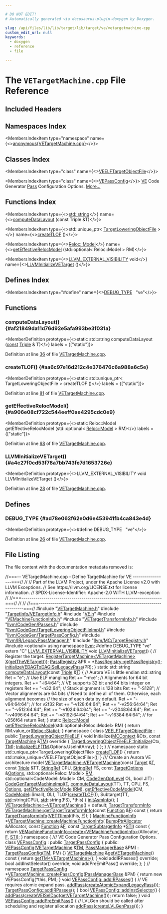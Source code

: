 ```yaml
---

# DO NOT EDIT!
# Automatically generated via docusaurus-plugin-doxygen by Doxygen.

slug: /api/files/lib/lib/target/lib/target/ve/vetargetmachine-cpp
custom_edit_url: null
keywords:
  - doxygen
  - reference
  - file

---
```





# The `VETargetMachine.cpp` File Reference

<DoxygenPage pluginConfig={pluginConfig}>



## Included Headers

<IncludesList>
<IncludesListItem
  filePath="VETargetMachine.h"
  permalink="/docs/api/files/lib/lib/target/lib/target/ve/vetargetmachine-h"
  isLocal="true" />
<IncludesListItem
  filePath="TargetInfo/VETargetInfo.h"
  permalink="/docs/api/files/lib/lib/target/lib/target/ve/lib/target/ve/targetinfo/vetargetinfo-h"
  isLocal="true" />
<IncludesListItem
  filePath="VE.h"
  permalink="/docs/api/files/lib/lib/target/lib/target/ve/ve-h"
  isLocal="true" />
<IncludesListItem
  filePath="VEMachineFunctionInfo.h"
  permalink="/docs/api/files/lib/lib/target/lib/target/ve/vemachinefunctioninfo-h"
  isLocal="true" />
<IncludesListItem
  filePath="VETargetTransformInfo.h"
  permalink="/docs/api/files/lib/lib/target/lib/target/ve/vetargettransforminfo-h"
  isLocal="true" />
<IncludesListItem
  filePath="llvm/CodeGen/Passes.h"
  permalink="/docs/api/files/include/include/llvm/include/llvm/codegen/passes-h"
  isLocal="true" />
<IncludesListItem
  filePath="llvm/CodeGen/TargetLoweringObjectFileImpl.h"
  permalink="/docs/api/files/include/include/llvm/include/llvm/codegen/targetloweringobjectfileimpl-h"
  isLocal="true" />
<IncludesListItem
  filePath="llvm/CodeGen/TargetPassConfig.h"
  permalink="/docs/api/files/include/include/llvm/include/llvm/codegen/targetpassconfig-h"
  isLocal="true" />
<IncludesListItem
  filePath="llvm/IR/LegacyPassManager.h"
  permalink="/docs/api/files/include/include/llvm/include/llvm/ir/legacypassmanager-h"
  isLocal="true" />
<IncludesListItem
  filePath="llvm/MC/TargetRegistry.h"
  permalink="/docs/api/files/include/include/llvm/include/llvm/mc/targetregistry-h"
  isLocal="true" />
<IncludesListItem
  filePath="optional"
  permalink=""
  isLocal="false" />
</IncludesList>

## Namespaces Index

<MembersIndex>

<MembersIndexItem
  type="namespace"
  name={<><a href="/docs/api/namespaces/anonymous-vetargetmachine-cpp-">anonymous&#123;VETargetMachine.cpp&#125;</a></>}>
</MembersIndexItem>

</MembersIndex>

## Classes Index

<MembersIndex>

<MembersIndexItem
  type="class"
  name={<><a href="/docs/api/classes/anonymous-namespace-vetargetmachine-cpp-/veelftargetobjectfile">VEELFTargetObjectFile</a></>}>
</MembersIndexItem>

<MembersIndexItem
  type="class"
  name={<><a href="/docs/api/classes/anonymous-namespace-vetargetmachine-cpp-/vepassconfig">VEPassConfig</a></>}>
<a href="/docs/api/namespaces/llvm/ve">VE</a> Code Generator <a href="/docs/api/classes/llvm/pass">Pass</a> Configuration Options. <a href="/docs/api/classes/anonymous-namespace-vetargetmachine-cpp-/vepassconfig/#details">More...</a>
</MembersIndexItem>

</MembersIndex>

## Functions Index

<MembersIndex>

<MembersIndexItem
  type={<><a href="/docs/api/files/include/include/llvm/include/llvm/demangle/itaniumdemangle-h/#ae2b0d0345572d6718e219aa76d1d54edab45cffe084dd3d20d928bee85e7b0f21">std::string</a></>}
  name={<><a href="#af21849da11d76d92e5afa993be3f031a">computeDataLayout</a> (const Triple &amp;T)</>}>
</MembersIndexItem>

<MembersIndexItem
  type={<>std::unique&#95;ptr&lt; <a href="/docs/api/classes/llvm/targetloweringobjectfile">TargetLoweringObjectFile</a> &gt;</>}
  name={<><a href="#aa6c97e16d212c4e376476c6a988a6c5e">createTLOF</a> ()</>}>
</MembersIndexItem>

<MembersIndexItem
  type={<><a href="/docs/api/namespaces/llvm/reloc/#af59f6dc86e80aaf56f1afd155eebf568">Reloc::Model</a></>}
  name={<><a href="#a906e08cf722c544eeff0ae4295cdc0e9">getEffectiveRelocModel</a> (std::optional&lt; Reloc::Model &gt; RM)</>}>
</MembersIndexItem>

<MembersIndexItem
  type={<><a href="/docs/api/files/include/include/llvm/include/llvm/support/compiler-h/#adeb6f14d9f377993d79fae2efb34ecac">LLVM&#95;EXTERNAL&#95;VISIBILITY</a> void</>}
  name={<><a href="#a4c27f0cd53f78a7bb743fe7d1653726e">LLVMInitializeVETarget</a> ()</>}>
</MembersIndexItem>

</MembersIndex>

## Defines Index

<MembersIndex>

<MembersIndexItem
  type="#define"
  name={<><a href="#ad78e062f62e0d6e453941fb4ca843e4d">DEBUG&#95;TYPE</a>&nbsp;&nbsp;&nbsp;&quot;ve&quot;</>}>
</MembersIndexItem>

</MembersIndex>


<SectionDefinition>

## Functions

### computeDataLayout() {#af21849da11d76d92e5afa993be3f031a}

<MemberDefinition
  prototype={<>static std::string computeDataLayout (<a href="/docs/api/files/lib/lib/target/lib/target/aarch64/aarch64promoteconstant-cpp/#a90f8350fecae261c25be85d38b451bff">const</a> <a href="/docs/api/classes/llvm/triple">Triple</a> &amp; T)</>}
  labels = {["static"]}>

Definition at line <a href="#l00036">36</a> of file <a href="/docs/api/files/lib/lib/target/lib/target/ve/vetargetmachine-cpp">VETargetMachine.cpp</a>.
</MemberDefinition>

### createTLOF() {#aa6c97e16d212c4e376476c6a988a6c5e}

<MemberDefinition
  prototype={<>static std::unique&#95;ptr&lt; TargetLoweringObjectFile &gt; createTLOF ()</>}
  labels = {["static"]}>

Definition at line <a href="#l00081">81</a> of file <a href="/docs/api/files/lib/lib/target/lib/target/ve/vetargetmachine-cpp">VETargetMachine.cpp</a>.
</MemberDefinition>

### getEffectiveRelocModel() {#a906e08cf722c544eeff0ae4295cdc0e9}

<MemberDefinition
  prototype={<>static Reloc::Model getEffectiveRelocModel (std::optional&lt; <a href="/docs/api/namespaces/llvm/reloc/#af59f6dc86e80aaf56f1afd155eebf568">Reloc::Model</a> &gt; RM)</>}
  labels = {["static"]}>

Definition at line <a href="#l00068">68</a> of file <a href="/docs/api/files/lib/lib/target/lib/target/ve/vetargetmachine-cpp">VETargetMachine.cpp</a>.
</MemberDefinition>

### LLVMInitializeVETarget() {#a4c27f0cd53f78a7bb743fe7d1653726e}

<MemberDefinition
  prototype={<>LLVM&#95;EXTERNAL&#95;VISIBILITY void LLVMInitializeVETarget ()</>}>

Definition at line <a href="#l00028">28</a> of file <a href="/docs/api/files/lib/lib/target/lib/target/ve/vetargetmachine-cpp">VETargetMachine.cpp</a>.
</MemberDefinition>

</SectionDefinition>

<SectionDefinition>

## Defines

### DEBUG&#95;TYPE {#ad78e062f62e0d6e453941fb4ca843e4d}

<MemberDefinition
  prototype={<>#define DEBUG&#95;TYPE&nbsp;&nbsp;&nbsp;&quot;ve&quot;</>}>

Definition at line <a href="#l00026">26</a> of file <a href="/docs/api/files/lib/lib/target/lib/target/ve/vetargetmachine-cpp">VETargetMachine.cpp</a>.
</MemberDefinition>

</SectionDefinition>

## File Listing

The file content with the documentation metadata removed is:

<ProgramListing>

<Link id="l00001" /><CodeLine lineNumber="1"><span class="doxyHighlightComment">//===-- VETargetMachine.cpp - Define TargetMachine for VE -----------------===//</span></CodeLine>
<Link id="l00002" /><CodeLine lineNumber="2"><span class="doxyHighlightComment">//</span></CodeLine>
<Link id="l00003" /><CodeLine lineNumber="3"><span class="doxyHighlightComment">// Part of the LLVM Project, under the Apache License v2.0 with LLVM Exceptions.</span></CodeLine>
<Link id="l00004" /><CodeLine lineNumber="4"><span class="doxyHighlightComment">// See https://llvm.org/LICENSE.txt for license information.</span></CodeLine>
<Link id="l00005" /><CodeLine lineNumber="5"><span class="doxyHighlightComment">// SPDX-License-Identifier: Apache-2.0 WITH LLVM-exception</span></CodeLine>
<Link id="l00006" /><CodeLine lineNumber="6"><span class="doxyHighlightComment">//</span></CodeLine>
<Link id="l00007" /><CodeLine lineNumber="7"><span class="doxyHighlightComment">//===----------------------------------------------------------------------===//</span></CodeLine>
<Link id="l00008" /><CodeLine lineNumber="8"><span class="doxyHighlightComment">//</span></CodeLine>
<Link id="l00009" /><CodeLine lineNumber="9"><span class="doxyHighlightComment">//</span></CodeLine>
<Link id="l00010" /><CodeLine lineNumber="10"><span class="doxyHighlightComment">//===----------------------------------------------------------------------===//</span></CodeLine>
<Link id="l00011" /><CodeLine lineNumber="11"></CodeLine>
<Link id="l00012" /><CodeLine lineNumber="12"><span class="doxyHighlightPreprocessor">#include &quot;<a href="/docs/api/files/lib/lib/target/lib/target/ve/vetargetmachine-h">VETargetMachine.h</a>&quot;</span></CodeLine>
<Link id="l00013" /><CodeLine lineNumber="13"><span class="doxyHighlightPreprocessor">#include &quot;<a href="/docs/api/files/lib/lib/target/lib/target/ve/lib/target/ve/targetinfo/vetargetinfo-h">TargetInfo/VETargetInfo.h</a>&quot;</span></CodeLine>
<Link id="l00014" /><CodeLine lineNumber="14"><span class="doxyHighlightPreprocessor">#include &quot;<a href="/docs/api/files/lib/lib/target/lib/target/ve/ve-h">VE.h</a>&quot;</span></CodeLine>
<Link id="l00015" /><CodeLine lineNumber="15"><span class="doxyHighlightPreprocessor">#include &quot;<a href="/docs/api/files/lib/lib/target/lib/target/ve/vemachinefunctioninfo-h">VEMachineFunctionInfo.h</a>&quot;</span></CodeLine>
<Link id="l00016" /><CodeLine lineNumber="16"><span class="doxyHighlightPreprocessor">#include &quot;<a href="/docs/api/files/lib/lib/target/lib/target/ve/vetargettransforminfo-h">VETargetTransformInfo.h</a>&quot;</span></CodeLine>
<Link id="l00017" /><CodeLine lineNumber="17"><span class="doxyHighlightPreprocessor">#include &quot;<a href="/docs/api/files/include/include/llvm/include/llvm/codegen/passes-h">llvm/CodeGen/Passes.h</a>&quot;</span></CodeLine>
<Link id="l00018" /><CodeLine lineNumber="18"><span class="doxyHighlightPreprocessor">#include &quot;<a href="/docs/api/files/include/include/llvm/include/llvm/codegen/targetloweringobjectfileimpl-h">llvm/CodeGen/TargetLoweringObjectFileImpl.h</a>&quot;</span></CodeLine>
<Link id="l00019" /><CodeLine lineNumber="19"><span class="doxyHighlightPreprocessor">#include &quot;<a href="/docs/api/files/include/include/llvm/include/llvm/codegen/targetpassconfig-h">llvm/CodeGen/TargetPassConfig.h</a>&quot;</span></CodeLine>
<Link id="l00020" /><CodeLine lineNumber="20"><span class="doxyHighlightPreprocessor">#include &quot;<a href="/docs/api/files/include/include/llvm/include/llvm/ir/legacypassmanager-h">llvm/IR/LegacyPassManager.h</a>&quot;</span></CodeLine>
<Link id="l00021" /><CodeLine lineNumber="21"><span class="doxyHighlightPreprocessor">#include &quot;<a href="/docs/api/files/include/include/llvm/include/llvm/mc/targetregistry-h">llvm/MC/TargetRegistry.h</a>&quot;</span></CodeLine>
<Link id="l00022" /><CodeLine lineNumber="22"><span class="doxyHighlightPreprocessor">#include &lt;optional&gt;</span></CodeLine>
<Link id="l00023" /><CodeLine lineNumber="23"></CodeLine>
<Link id="l00024" /><CodeLine lineNumber="24"><span class="doxyHighlightKeyword">using namespace </span><span class="doxyHighlight"><a href="/docs/api/namespaces/llvm">llvm</a>;</span></CodeLine>
<Link id="l00025" /><CodeLine lineNumber="25"></CodeLine>
<Link id="l00026" /><CodeLine lineNumber="26" lineLink="#ad78e062f62e0d6e453941fb4ca843e4d"><span class="doxyHighlightPreprocessor">#define DEBUG&#95;TYPE &quot;ve&quot;</span></CodeLine>
<Link id="l00027" /><CodeLine lineNumber="27"></CodeLine>
<Link id="l00028" /><CodeLine lineNumber="28" lineLink="#a4c27f0cd53f78a7bb743fe7d1653726e"><span class="doxyHighlightKeyword">extern</span><span class="doxyHighlight"> </span><span class="doxyHighlightStringLiteral">&quot;C&quot;</span><span class="doxyHighlight"> <a href="/docs/api/files/include/include/llvm/include/llvm/support/compiler-h/#adeb6f14d9f377993d79fae2efb34ecac">LLVM&#95;EXTERNAL&#95;VISIBILITY</a> </span><span class="doxyHighlightKeywordType">void</span><span class="doxyHighlight"> <a href="#a4c27f0cd53f78a7bb743fe7d1653726e">LLVMInitializeVETarget</a>() &#123;</span></CodeLine>
<Link id="l00029" /><CodeLine lineNumber="29"><span class="doxyHighlight">  </span><span class="doxyHighlightComment">// Register the target.</span></CodeLine>
<Link id="l00030" /><CodeLine lineNumber="30"><span class="doxyHighlight">  <a href="/docs/api/structs/llvm/registertargetmachine">RegisterTargetMachine&lt;VETargetMachine&gt;</a> <a href="/docs/api/files/lib/lib/tablegen/tablegenbackendskeleton-cpp/#ab60f28d7a141ac46ccc200176a1bca8b">X</a>(<a href="/docs/api/namespaces/llvm/#a5717f26352c67f04afcd7029348de029">getTheVETarget</a>());</span></CodeLine>
<Link id="l00031" /><CodeLine lineNumber="31"></CodeLine>
<Link id="l00032" /><CodeLine lineNumber="32"><span class="doxyHighlight">  <a href="/docs/api/classes/llvm/passregistry">PassRegistry</a> &amp;PR = &#42;<a href="/docs/api/classes/llvm/passregistry/#a05a729900b76c89e808c6c3094921b2f">PassRegistry::getPassRegistry</a>();</span></CodeLine>
<Link id="l00033" /><CodeLine lineNumber="33"><span class="doxyHighlight">  <a href="/docs/api/namespaces/llvm/#a23ae450002f03561b8731001fe6f5a00">initializeVEDAGToDAGISelLegacyPass</a>(PR);</span></CodeLine>
<Link id="l00034" /><CodeLine lineNumber="34"><span class="doxyHighlight">&#125;</span></CodeLine>
<Link id="l00035" /><CodeLine lineNumber="35"></CodeLine>
<Link id="l00036" /><CodeLine lineNumber="36" lineLink="#af21849da11d76d92e5afa993be3f031a"><span class="doxyHighlightKeyword">static</span><span class="doxyHighlight"> std::string <a href="/docs/api/files/lib/lib/target/lib/target/lanai/lanaitargetmachine-cpp/#a2945c21ef2009948032eb7476fd1c89e">computeDataLayout</a>(</span><span class="doxyHighlightKeyword">const</span><span class="doxyHighlight"> <a href="/docs/api/classes/llvm/triple">Triple</a> &amp;<a href="/docs/api/files/lib/lib/target/lib/target/mips/mips16isellowering-cpp/#a0acb682b8260ab1c60b918599864e2e5">T</a>) &#123;</span></CodeLine>
<Link id="l00037" /><CodeLine lineNumber="37"><span class="doxyHighlight">  </span><span class="doxyHighlightComment">// Aurora VE is little endian</span></CodeLine>
<Link id="l00038" /><CodeLine lineNumber="38"><span class="doxyHighlight">  std::string Ret = </span><span class="doxyHighlightStringLiteral">&quot;e&quot;</span><span class="doxyHighlight">;</span></CodeLine>
<Link id="l00039" /><CodeLine lineNumber="39"></CodeLine>
<Link id="l00040" /><CodeLine lineNumber="40"><span class="doxyHighlight">  </span><span class="doxyHighlightComment">// Use ELF mangling</span></CodeLine>
<Link id="l00041" /><CodeLine lineNumber="41"><span class="doxyHighlight">  Ret += </span><span class="doxyHighlightStringLiteral">&quot;-m:e&quot;</span><span class="doxyHighlight">;</span></CodeLine>
<Link id="l00042" /><CodeLine lineNumber="42"></CodeLine>
<Link id="l00043" /><CodeLine lineNumber="43"><span class="doxyHighlight">  </span><span class="doxyHighlightComment">// Alignments for 64 bit integers.</span></CodeLine>
<Link id="l00044" /><CodeLine lineNumber="44"><span class="doxyHighlight">  Ret += </span><span class="doxyHighlightStringLiteral">&quot;-i64:64&quot;</span><span class="doxyHighlight">;</span></CodeLine>
<Link id="l00045" /><CodeLine lineNumber="45"></CodeLine>
<Link id="l00046" /><CodeLine lineNumber="46"><span class="doxyHighlight">  </span><span class="doxyHighlightComment">// VE supports 32 bit and 64 bits integer on registers</span></CodeLine>
<Link id="l00047" /><CodeLine lineNumber="47"><span class="doxyHighlight">  Ret += </span><span class="doxyHighlightStringLiteral">&quot;-n32:64&quot;</span><span class="doxyHighlight">;</span></CodeLine>
<Link id="l00048" /><CodeLine lineNumber="48"></CodeLine>
<Link id="l00049" /><CodeLine lineNumber="49"><span class="doxyHighlight">  </span><span class="doxyHighlightComment">// Stack alignment is 128 bits</span></CodeLine>
<Link id="l00050" /><CodeLine lineNumber="50"><span class="doxyHighlight">  Ret += </span><span class="doxyHighlightStringLiteral">&quot;-S128&quot;</span><span class="doxyHighlight">;</span></CodeLine>
<Link id="l00051" /><CodeLine lineNumber="51"></CodeLine>
<Link id="l00052" /><CodeLine lineNumber="52"><span class="doxyHighlight">  </span><span class="doxyHighlightComment">// Vector alignments are 64 bits</span></CodeLine>
<Link id="l00053" /><CodeLine lineNumber="53"><span class="doxyHighlight">  </span><span class="doxyHighlightComment">// Need to define all of them.  Otherwise, each alignment becomes</span></CodeLine>
<Link id="l00054" /><CodeLine lineNumber="54"><span class="doxyHighlight">  </span><span class="doxyHighlightComment">// the size of each data by default.</span></CodeLine>
<Link id="l00055" /><CodeLine lineNumber="55"><span class="doxyHighlight">  Ret += </span><span class="doxyHighlightStringLiteral">&quot;-v64:64:64&quot;</span><span class="doxyHighlight">; </span><span class="doxyHighlightComment">// for v2f32</span></CodeLine>
<Link id="l00056" /><CodeLine lineNumber="56"><span class="doxyHighlight">  Ret += </span><span class="doxyHighlightStringLiteral">&quot;-v128:64:64&quot;</span><span class="doxyHighlight">;</span></CodeLine>
<Link id="l00057" /><CodeLine lineNumber="57"><span class="doxyHighlight">  Ret += </span><span class="doxyHighlightStringLiteral">&quot;-v256:64:64&quot;</span><span class="doxyHighlight">;</span></CodeLine>
<Link id="l00058" /><CodeLine lineNumber="58"><span class="doxyHighlight">  Ret += </span><span class="doxyHighlightStringLiteral">&quot;-v512:64:64&quot;</span><span class="doxyHighlight">;</span></CodeLine>
<Link id="l00059" /><CodeLine lineNumber="59"><span class="doxyHighlight">  Ret += </span><span class="doxyHighlightStringLiteral">&quot;-v1024:64:64&quot;</span><span class="doxyHighlight">;</span></CodeLine>
<Link id="l00060" /><CodeLine lineNumber="60"><span class="doxyHighlight">  Ret += </span><span class="doxyHighlightStringLiteral">&quot;-v2048:64:64&quot;</span><span class="doxyHighlight">;</span></CodeLine>
<Link id="l00061" /><CodeLine lineNumber="61"><span class="doxyHighlight">  Ret += </span><span class="doxyHighlightStringLiteral">&quot;-v4096:64:64&quot;</span><span class="doxyHighlight">;</span></CodeLine>
<Link id="l00062" /><CodeLine lineNumber="62"><span class="doxyHighlight">  Ret += </span><span class="doxyHighlightStringLiteral">&quot;-v8192:64:64&quot;</span><span class="doxyHighlight">;</span></CodeLine>
<Link id="l00063" /><CodeLine lineNumber="63"><span class="doxyHighlight">  Ret += </span><span class="doxyHighlightStringLiteral">&quot;-v16384:64:64&quot;</span><span class="doxyHighlight">; </span><span class="doxyHighlightComment">// for v256f64</span></CodeLine>
<Link id="l00064" /><CodeLine lineNumber="64"></CodeLine>
<Link id="l00065" /><CodeLine lineNumber="65"><span class="doxyHighlight">  </span><span class="doxyHighlightKeywordFlow">return</span><span class="doxyHighlight"> Ret;</span></CodeLine>
<Link id="l00066" /><CodeLine lineNumber="66"><span class="doxyHighlight">&#125;</span></CodeLine>
<Link id="l00067" /><CodeLine lineNumber="67"></CodeLine>
<Link id="l00068" /><CodeLine lineNumber="68" lineLink="#a906e08cf722c544eeff0ae4295cdc0e9"><span class="doxyHighlightKeyword">static</span><span class="doxyHighlight"> <a href="/docs/api/namespaces/llvm/reloc/#af59f6dc86e80aaf56f1afd155eebf568">Reloc::Model</a> <a href="/docs/api/namespaces/llvm/#a63737748f52c9cdcd469b63a01cc454a">getEffectiveRelocModel</a>(std::optional&lt;Reloc::Model&gt; RM) &#123;</span></CodeLine>
<Link id="l00069" /><CodeLine lineNumber="69"><span class="doxyHighlight">  </span><span class="doxyHighlightKeywordFlow">return</span><span class="doxyHighlight"> RM.value&#95;or(<a href="/docs/api/namespaces/llvm/reloc/#af59f6dc86e80aaf56f1afd155eebf568a2102fa713297236bf4339c5f0bf0f39d">Reloc::Static</a>);</span></CodeLine>
<Link id="l00070" /><CodeLine lineNumber="70"><span class="doxyHighlight">&#125;</span></CodeLine>
<Link id="l00071" /><CodeLine lineNumber="71"></CodeLine>
<Link id="l00072" /><CodeLine lineNumber="72" lineLink="/docs/api/namespaces/anonymous-vetargetmachine-cpp-"><span class="doxyHighlightKeyword">namespace </span><span class="doxyHighlight">&#123;</span></CodeLine>
<Link id="l00073" /><CodeLine lineNumber="73" lineLink="/docs/api/classes/anonymous-namespace-vetargetmachine-cpp-/veelftargetobjectfile"><span class="doxyHighlightKeyword">class </span><span class="doxyHighlight"><a href="/docs/api/classes/anonymous-namespace-vetargetmachine-cpp-/veelftargetobjectfile">VEELFTargetObjectFile</a> : </span><span class="doxyHighlightKeyword">public</span><span class="doxyHighlight"> <a href="/docs/api/classes/llvm/targetloweringobjectfileelf/#a4d90e4287f4b1f4c7a0e9391000539c5">TargetLoweringObjectFileELF</a> &#123;</span></CodeLine>
<Link id="l00074" /><CodeLine lineNumber="74"><span class="doxyHighlight">  </span><span class="doxyHighlightKeywordType">void</span><span class="doxyHighlight"> Initialize(<a href="/docs/api/classes/llvm/mccontext">MCContext</a> &amp;Ctx, </span><span class="doxyHighlightKeyword">const</span><span class="doxyHighlight"> <a href="/docs/api/classes/llvm/targetmachine">TargetMachine</a> &amp;<a href="/docs/api/classes/llvm/targetloweringobjectfile/#a4ef15b6d500629e31fb3787b7a0d7bb0">TM</a>)</span><span class="doxyHighlightKeyword"> override </span><span class="doxyHighlight">&#123;</span></CodeLine>
<Link id="l00075" /><CodeLine lineNumber="75"><span class="doxyHighlight">    <a href="/docs/api/classes/llvm/targetloweringobjectfileelf/#a2793bce814c8f8c6fc2f41d4156a4ebb">TargetLoweringObjectFileELF::Initialize</a>(Ctx, <a href="/docs/api/classes/llvm/targetloweringobjectfile/#a4ef15b6d500629e31fb3787b7a0d7bb0">TM</a>);</span></CodeLine>
<Link id="l00076" /><CodeLine lineNumber="76"><span class="doxyHighlight">    <a href="/docs/api/classes/llvm/targetloweringobjectfileelf/#ae013785be06f550645a52bb67bea191f">InitializeELF</a>(<a href="/docs/api/classes/llvm/targetloweringobjectfile/#a4ef15b6d500629e31fb3787b7a0d7bb0">TM</a>.Options.UseInitArray);</span></CodeLine>
<Link id="l00077" /><CodeLine lineNumber="77"><span class="doxyHighlight">  &#125;</span></CodeLine>
<Link id="l00078" /><CodeLine lineNumber="78"><span class="doxyHighlight">&#125;;</span></CodeLine>
<Link id="l00079" /><CodeLine lineNumber="79"><span class="doxyHighlight">&#125; </span><span class="doxyHighlightComment">// namespace</span></CodeLine>
<Link id="l00080" /><CodeLine lineNumber="80"></CodeLine>
<Link id="l00081" /><CodeLine lineNumber="81" lineLink="#aa6c97e16d212c4e376476c6a988a6c5e"><span class="doxyHighlightKeyword">static</span><span class="doxyHighlight"> std::unique&#95;ptr&lt;TargetLoweringObjectFile&gt; <a href="#aa6c97e16d212c4e376476c6a988a6c5e">createTLOF</a>() &#123;</span></CodeLine>
<Link id="l00082" /><CodeLine lineNumber="82"><span class="doxyHighlight">  </span><span class="doxyHighlightKeywordFlow">return</span><span class="doxyHighlight"> std::make&#95;unique&lt;VEELFTargetObjectFile&gt;();</span></CodeLine>
<Link id="l00083" /><CodeLine lineNumber="83"><span class="doxyHighlight">&#125;</span></CodeLine>
<Link id="l00084" /><CodeLine lineNumber="84"></CodeLine>
<Link id="l00085" /><CodeLine lineNumber="85"><span class="doxyHighlightComment">/// Create an Aurora VE architecture model</span></CodeLine>
<Link id="l00086" /><CodeLine lineNumber="86" lineLink="/docs/api/classes/llvm/vetargetmachine/#a3ac52cbfedf6698e050636a061cfff0c"><span class="doxyHighlight"><a href="/docs/api/classes/llvm/vetargetmachine/#a3ac52cbfedf6698e050636a061cfff0c">VETargetMachine::VETargetMachine</a>(</span><span class="doxyHighlightKeyword">const</span><span class="doxyHighlight"> <a href="/docs/api/classes/llvm/target">Target</a> &amp;<a href="/docs/api/files/lib/lib/target/lib/target/mips/mips16isellowering-cpp/#a0acb682b8260ab1c60b918599864e2e5">T</a>, </span><span class="doxyHighlightKeyword">const</span><span class="doxyHighlight"> <a href="/docs/api/classes/llvm/triple">Triple</a> &amp;TT,</span></CodeLine>
<Link id="l00087" /><CodeLine lineNumber="87"><span class="doxyHighlight">                                 <a href="/docs/api/classes/llvm/stringref">StringRef</a> CPU, <a href="/docs/api/classes/llvm/stringref">StringRef</a> FS,</span></CodeLine>
<Link id="l00088" /><CodeLine lineNumber="88"><span class="doxyHighlight">                                 </span><span class="doxyHighlightKeyword">const</span><span class="doxyHighlight"> <a href="/docs/api/classes/llvm/targetoptions">TargetOptions</a> &amp;<a href="/docs/api/classes/llvm/targetmachine/#ab1fb67187fc37e569cc5171cbebba873">Options</a>,</span></CodeLine>
<Link id="l00089" /><CodeLine lineNumber="89"><span class="doxyHighlight">                                 std::optional&lt;Reloc::Model&gt; <a href="/docs/api/classes/llvm/targetmachine/#a588867fa922c392886b07e0ad42038b4">RM</a>,</span></CodeLine>
<Link id="l00090" /><CodeLine lineNumber="90"><span class="doxyHighlight">                                 std::optional&lt;CodeModel::Model&gt; CM,</span></CodeLine>
<Link id="l00091" /><CodeLine lineNumber="91"><span class="doxyHighlight">                                 <a href="/docs/api/namespaces/llvm/#a8ec1bf8d7b792ca9fac56f8514db18d2">CodeGenOptLevel</a> OL, </span><span class="doxyHighlightKeywordType">bool</span><span class="doxyHighlight"> JIT)</span></CodeLine>
<Link id="l00092" /><CodeLine lineNumber="92"><span class="doxyHighlight">    : <a href="/docs/api/classes/llvm/codegentargetmachineimpl/#a4480a9aa1ec7c3115acc998e187f5ab3">CodeGenTargetMachineImpl</a>(<a href="/docs/api/files/lib/lib/target/lib/target/mips/mips16isellowering-cpp/#a0acb682b8260ab1c60b918599864e2e5">T</a>, <a href="/docs/api/files/lib/lib/target/lib/target/aarch64/aarch64targetmachine-cpp/#a003a58caf135efbf7273c5ed84e700d7">computeDataLayout</a>(TT), TT, CPU, FS, <a href="/docs/api/classes/llvm/targetmachine/#ab1fb67187fc37e569cc5171cbebba873">Options</a>,</span></CodeLine>
<Link id="l00093" /><CodeLine lineNumber="93"><span class="doxyHighlight">                               <a href="/docs/api/namespaces/llvm/#a63737748f52c9cdcd469b63a01cc454a">getEffectiveRelocModel</a>(<a href="/docs/api/classes/llvm/targetmachine/#a588867fa922c392886b07e0ad42038b4">RM</a>),</span></CodeLine>
<Link id="l00094" /><CodeLine lineNumber="94"><span class="doxyHighlight">                               <a href="/docs/api/namespaces/llvm/#a6849e9de7afb5b350a241595d9ed1911">getEffectiveCodeModel</a>(CM, <a href="/docs/api/namespaces/llvm/codemodel">CodeModel</a>::Small), OL),</span></CodeLine>
<Link id="l00095" /><CodeLine lineNumber="95"><span class="doxyHighlight">      TLOF(<a href="/docs/api/files/lib/lib/target/lib/target/aarch64/aarch64targetmachine-cpp/#af3bdb2a4dc7856d907dd29807c6545e2">createTLOF</a>()),</span></CodeLine>
<Link id="l00096" /><CodeLine lineNumber="96"><span class="doxyHighlight">      Subtarget(TT, <a href="/docs/api/namespaces/std">std</a>::string(CPU), <a href="/docs/api/namespaces/std">std</a>::string(FS), &#42;this) &#123;</span></CodeLine>
<Link id="l00097" /><CodeLine lineNumber="97"><span class="doxyHighlight">  <a href="/docs/api/classes/llvm/codegentargetmachineimpl/#a85849733e753fbf08f1c487b153c754b">initAsmInfo</a>();</span></CodeLine>
<Link id="l00098" /><CodeLine lineNumber="98"><span class="doxyHighlight">&#125;</span></CodeLine>
<Link id="l00099" /><CodeLine lineNumber="99"></CodeLine>
<Link id="l00100" /><CodeLine lineNumber="100"><span class="doxyHighlight"><a href="/docs/api/classes/llvm/vetargetmachine/#a2714ac5c587a1b2bd94f24376ddd2bde">VETargetMachine::~VETargetMachine</a>() = </span><span class="doxyHighlightKeywordFlow">default</span><span class="doxyHighlight">;</span></CodeLine>
<Link id="l00101" /><CodeLine lineNumber="101"></CodeLine>
<Link id="l00102" /><CodeLine lineNumber="102"><span class="doxyHighlight"><a href="/docs/api/classes/llvm/targettransforminfo">TargetTransformInfo</a></span></CodeLine>
<Link id="l00103" /><CodeLine lineNumber="103" lineLink="/docs/api/classes/llvm/vetargetmachine/#af07dfdbc5775ee3df99f39c6f20dd424"><span class="doxyHighlight"><a href="/docs/api/classes/llvm/vetargetmachine/#af07dfdbc5775ee3df99f39c6f20dd424">VETargetMachine::getTargetTransformInfo</a>(</span><span class="doxyHighlightKeyword">const</span><span class="doxyHighlight"> <a href="/docs/api/classes/llvm/function">Function</a> &amp;<a href="/docs/api/files/lib/lib/support/md5-cpp/#a96d73bbd7af15cb1fc38c3f4a3bd82e9">F</a>)</span><span class="doxyHighlightKeyword"> const </span><span class="doxyHighlight">&#123;</span></CodeLine>
<Link id="l00104" /><CodeLine lineNumber="104"><span class="doxyHighlight">  </span><span class="doxyHighlightKeywordFlow">return</span><span class="doxyHighlight"> <a href="/docs/api/classes/llvm/targettransforminfo">TargetTransformInfo</a>(<a href="/docs/api/classes/llvm/vettiimpl">VETTIImpl</a>(</span><span class="doxyHighlightKeyword">this</span><span class="doxyHighlight">, <a href="/docs/api/files/lib/lib/support/md5-cpp/#a96d73bbd7af15cb1fc38c3f4a3bd82e9">F</a>));</span></CodeLine>
<Link id="l00105" /><CodeLine lineNumber="105"><span class="doxyHighlight">&#125;</span></CodeLine>
<Link id="l00106" /><CodeLine lineNumber="106"></CodeLine>
<Link id="l00107" /><CodeLine lineNumber="107" lineLink="/docs/api/classes/llvm/vetargetmachine/#a83f6cd0d668ce3942fb30d44de5f8a01"><span class="doxyHighlight"><a href="/docs/api/structs/llvm/machinefunctioninfo">MachineFunctionInfo</a> &#42;<a href="/docs/api/classes/llvm/vetargetmachine/#a83f6cd0d668ce3942fb30d44de5f8a01">VETargetMachine::createMachineFunctionInfo</a>(</span></CodeLine>
<Link id="l00108" /><CodeLine lineNumber="108"><span class="doxyHighlight">    <a href="/docs/api/namespaces/llvm/#a8e612822d4ba7bb36c9c79582a567108">BumpPtrAllocator</a> &amp;Allocator, </span><span class="doxyHighlightKeyword">const</span><span class="doxyHighlight"> <a href="/docs/api/classes/llvm/function">Function</a> &amp;<a href="/docs/api/files/lib/lib/support/md5-cpp/#a96d73bbd7af15cb1fc38c3f4a3bd82e9">F</a>,</span></CodeLine>
<Link id="l00109" /><CodeLine lineNumber="109"><span class="doxyHighlight">    </span><span class="doxyHighlightKeyword">const</span><span class="doxyHighlight"> <a href="/docs/api/classes/llvm/targetsubtargetinfo">TargetSubtargetInfo</a> &#42;<a href="/docs/api/classes/llvm/targetmachine/#aaebd1c0e5f028848cc0e548bf015aaf1">STI</a>)</span><span class="doxyHighlightKeyword"> const </span><span class="doxyHighlight">&#123;</span></CodeLine>
<Link id="l00110" /><CodeLine lineNumber="110"><span class="doxyHighlight">  </span><span class="doxyHighlightKeywordFlow">return</span><span class="doxyHighlight"> <a href="/docs/api/structs/llvm/machinefunctioninfo/#a06ad8b2e5a8e3c0f81f05c7870fb3b23">VEMachineFunctionInfo::create&lt;VEMachineFunctionInfo&gt;</a>(Allocator, <a href="/docs/api/files/lib/lib/support/md5-cpp/#a96d73bbd7af15cb1fc38c3f4a3bd82e9">F</a>,</span></CodeLine>
<Link id="l00111" /><CodeLine lineNumber="111"><span class="doxyHighlight">                                                              <a href="/docs/api/classes/llvm/targetmachine/#aaebd1c0e5f028848cc0e548bf015aaf1">STI</a>);</span></CodeLine>
<Link id="l00112" /><CodeLine lineNumber="112"><span class="doxyHighlight">&#125;</span></CodeLine>
<Link id="l00113" /><CodeLine lineNumber="113"></CodeLine>
<Link id="l00114" /><CodeLine lineNumber="114"><span class="doxyHighlightKeyword">namespace </span><span class="doxyHighlight">&#123;</span></CodeLine>
<Link id="l00115" /><CodeLine lineNumber="115"><span class="doxyHighlightComment">/// VE Code Generator Pass Configuration Options.</span></CodeLine>
<Link id="l00116" /><CodeLine lineNumber="116" lineLink="/docs/api/classes/anonymous-namespace-vetargetmachine-cpp-/vepassconfig"><span class="doxyHighlightKeyword">class </span><span class="doxyHighlight"><a href="/docs/api/classes/anonymous-namespace-vetargetmachine-cpp-/vepassconfig/#a2260ec836491dcb157b1582e217eaacf">VEPassConfig</a> : </span><span class="doxyHighlightKeyword">public</span><span class="doxyHighlight"> <a href="/docs/api/classes/llvm/targetpassconfig/#abfe879f7efa8851adee88ab786516d59">TargetPassConfig</a> &#123;</span></CodeLine>
<Link id="l00117" /><CodeLine lineNumber="117"><span class="doxyHighlightKeyword">public</span><span class="doxyHighlight">:</span></CodeLine>
<Link id="l00118" /><CodeLine lineNumber="118" lineLink="/docs/api/classes/anonymous-namespace-vetargetmachine-cpp-/vepassconfig/#a2260ec836491dcb157b1582e217eaacf"><span class="doxyHighlight">  <a href="/docs/api/classes/anonymous-namespace-vetargetmachine-cpp-/vepassconfig/#a2260ec836491dcb157b1582e217eaacf">VEPassConfig</a>(<a href="/docs/api/classes/llvm/vetargetmachine">VETargetMachine</a> &amp;<a href="/docs/api/classes/llvm/targetpassconfig/#a0e43f614336b22347dfdb6f20ea792df">TM</a>, <a href="/docs/api/classes/llvm/legacy/passmanagerbase">PassManagerBase</a> &amp;PM)</span></CodeLine>
<Link id="l00119" /><CodeLine lineNumber="119"><span class="doxyHighlight">      : <a href="/docs/api/classes/llvm/targetpassconfig/#abfe879f7efa8851adee88ab786516d59">TargetPassConfig</a>(<a href="/docs/api/classes/llvm/targetpassconfig/#a0e43f614336b22347dfdb6f20ea792df">TM</a>, PM) &#123;&#125;</span></CodeLine>
<Link id="l00120" /><CodeLine lineNumber="120"></CodeLine>
<Link id="l00121" /><CodeLine lineNumber="121" lineLink="/docs/api/classes/anonymous-namespace-vetargetmachine-cpp-/vepassconfig/#ab2efa8ab163d71fd0c7896da3305d48d"><span class="doxyHighlight">  <a href="/docs/api/classes/llvm/vetargetmachine">VETargetMachine</a> &amp;<a href="/docs/api/classes/anonymous-namespace-vetargetmachine-cpp-/vepassconfig/#ab2efa8ab163d71fd0c7896da3305d48d">getVETargetMachine</a>()</span><span class="doxyHighlightKeyword"> const </span><span class="doxyHighlight">&#123;</span></CodeLine>
<Link id="l00122" /><CodeLine lineNumber="122"><span class="doxyHighlight">    </span><span class="doxyHighlightKeywordFlow">return</span><span class="doxyHighlight"> <a href="/docs/api/files/lib/lib/target/lib/target/amdgpu/simachinefunctioninfo-cpp/#a6c3673d61ea1313b5546587d80bdbe83">getTM&lt;VETargetMachine&gt;</a>();</span></CodeLine>
<Link id="l00123" /><CodeLine lineNumber="123"><span class="doxyHighlight">  &#125;</span></CodeLine>
<Link id="l00124" /><CodeLine lineNumber="124"></CodeLine>
<Link id="l00125" /><CodeLine lineNumber="125"><span class="doxyHighlight">  </span><span class="doxyHighlightKeywordType">void</span><span class="doxyHighlight"> addIRPasses() </span><span class="doxyHighlightKeyword">override</span><span class="doxyHighlight">;</span></CodeLine>
<Link id="l00126" /><CodeLine lineNumber="126"><span class="doxyHighlight">  </span><span class="doxyHighlightKeywordType">bool</span><span class="doxyHighlight"> addInstSelector() </span><span class="doxyHighlightKeyword">override</span><span class="doxyHighlight">;</span></CodeLine>
<Link id="l00127" /><CodeLine lineNumber="127"><span class="doxyHighlight">  </span><span class="doxyHighlightKeywordType">void</span><span class="doxyHighlight"> addPreEmitPass() </span><span class="doxyHighlightKeyword">override</span><span class="doxyHighlight">;</span></CodeLine>
<Link id="l00128" /><CodeLine lineNumber="128"><span class="doxyHighlight">&#125;;</span></CodeLine>
<Link id="l00129" /><CodeLine lineNumber="129"><span class="doxyHighlight">&#125; </span><span class="doxyHighlightComment">// namespace</span></CodeLine>
<Link id="l00130" /><CodeLine lineNumber="130"></CodeLine>
<Link id="l00131" /><CodeLine lineNumber="131" lineLink="/docs/api/classes/llvm/vetargetmachine/#a897792843218cc404be1447b5c96b25d"><span class="doxyHighlight"><a href="/docs/api/classes/llvm/targetpassconfig">TargetPassConfig</a> &#42;<a href="/docs/api/classes/llvm/vetargetmachine/#a897792843218cc404be1447b5c96b25d">VETargetMachine::createPassConfig</a>(<a href="/docs/api/classes/llvm/legacy/passmanagerbase">PassManagerBase</a> &amp;PM) &#123;</span></CodeLine>
<Link id="l00132" /><CodeLine lineNumber="132"><span class="doxyHighlight">  </span><span class="doxyHighlightKeywordFlow">return</span><span class="doxyHighlight"> </span><span class="doxyHighlightKeyword">new</span><span class="doxyHighlight"> VEPassConfig(&#42;</span><span class="doxyHighlightKeyword">this</span><span class="doxyHighlight">, PM);</span></CodeLine>
<Link id="l00133" /><CodeLine lineNumber="133"><span class="doxyHighlight">&#125;</span></CodeLine>
<Link id="l00134" /><CodeLine lineNumber="134"></CodeLine>
<Link id="l00135" /><CodeLine lineNumber="135" lineLink="/docs/api/classes/anonymous-namespace-vetargetmachine-cpp-/vepassconfig/#a604a86feeee97ee9360a52d450aace15"><span class="doxyHighlightKeywordType">void</span><span class="doxyHighlight"> <a href="/docs/api/classes/anonymous-namespace-vetargetmachine-cpp-/vepassconfig/#a604a86feeee97ee9360a52d450aace15">VEPassConfig::addIRPasses</a>() &#123;</span></CodeLine>
<Link id="l00136" /><CodeLine lineNumber="136"><span class="doxyHighlight">  </span><span class="doxyHighlightComment">// VE requires atomic expand pass.</span></CodeLine>
<Link id="l00137" /><CodeLine lineNumber="137"><span class="doxyHighlight">  <a href="/docs/api/classes/llvm/targetpassconfig/#ab2ca200281996a1a8bc064d21d4aa238">addPass</a>(<a href="/docs/api/namespaces/llvm/#adebabb5e491a19ce4466a326d41641e0">createAtomicExpandLegacyPass</a>());</span></CodeLine>
<Link id="l00138" /><CodeLine lineNumber="138"><span class="doxyHighlight">  <a href="/docs/api/classes/llvm/targetpassconfig/#a835d2863dbd2cfd8c184a6a94923b61f">TargetPassConfig::addIRPasses</a>();</span></CodeLine>
<Link id="l00139" /><CodeLine lineNumber="139"><span class="doxyHighlight">&#125;</span></CodeLine>
<Link id="l00140" /><CodeLine lineNumber="140"></CodeLine>
<Link id="l00141" /><CodeLine lineNumber="141" lineLink="/docs/api/classes/anonymous-namespace-vetargetmachine-cpp-/vepassconfig/#a800e51d7f8e1b6b75926138e692be95e"><span class="doxyHighlightKeywordType">bool</span><span class="doxyHighlight"> <a href="/docs/api/classes/anonymous-namespace-vetargetmachine-cpp-/vepassconfig/#a800e51d7f8e1b6b75926138e692be95e">VEPassConfig::addInstSelector</a>() &#123;</span></CodeLine>
<Link id="l00142" /><CodeLine lineNumber="142"><span class="doxyHighlight">  <a href="/docs/api/classes/llvm/targetpassconfig/#ab2ca200281996a1a8bc064d21d4aa238">addPass</a>(<a href="/docs/api/namespaces/llvm/#a2fc1c0235c01abed99168d7fee4de9f6">createVEISelDag</a>(<a href="/docs/api/classes/anonymous-namespace-vetargetmachine-cpp-/vepassconfig/#ab2efa8ab163d71fd0c7896da3305d48d">getVETargetMachine</a>()));</span></CodeLine>
<Link id="l00143" /><CodeLine lineNumber="143"><span class="doxyHighlight">  </span><span class="doxyHighlightKeywordFlow">return</span><span class="doxyHighlight"> </span><span class="doxyHighlightKeyword">false</span><span class="doxyHighlight">;</span></CodeLine>
<Link id="l00144" /><CodeLine lineNumber="144"><span class="doxyHighlight">&#125;</span></CodeLine>
<Link id="l00145" /><CodeLine lineNumber="145"></CodeLine>
<Link id="l00146" /><CodeLine lineNumber="146" lineLink="/docs/api/classes/anonymous-namespace-vetargetmachine-cpp-/vepassconfig/#a2a0780efedf580907962366c0124fe4a"><span class="doxyHighlightKeywordType">void</span><span class="doxyHighlight"> <a href="/docs/api/classes/anonymous-namespace-vetargetmachine-cpp-/vepassconfig/#a2a0780efedf580907962366c0124fe4a">VEPassConfig::addPreEmitPass</a>() &#123;</span></CodeLine>
<Link id="l00147" /><CodeLine lineNumber="147"><span class="doxyHighlight">  </span><span class="doxyHighlightComment">// LVLGen should be called after scheduling and register allocation</span></CodeLine>
<Link id="l00148" /><CodeLine lineNumber="148"><span class="doxyHighlight">  <a href="/docs/api/classes/llvm/targetpassconfig/#ab2ca200281996a1a8bc064d21d4aa238">addPass</a>(<a href="/docs/api/namespaces/llvm/#a2d019765c6bec2f87b2da1747fdc43a0">createLVLGenPass</a>());</span></CodeLine>
<Link id="l00149" /><CodeLine lineNumber="149"><span class="doxyHighlight">&#125;</span></CodeLine>

</ProgramListing>


</DoxygenPage>
